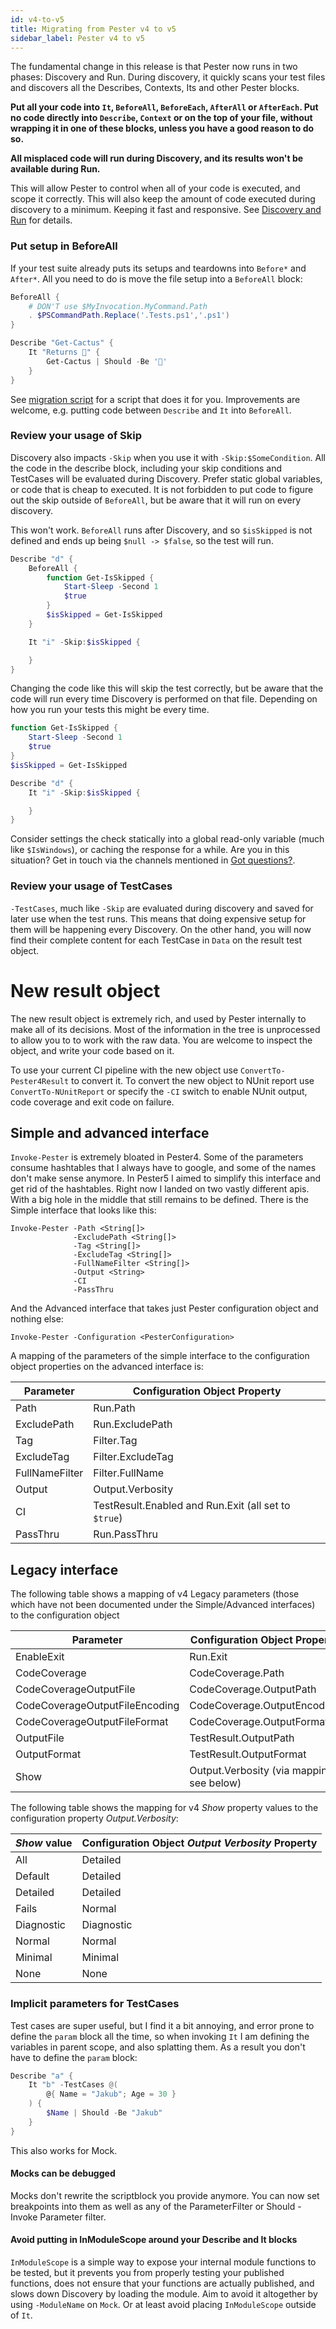 ```yaml
---
id: v4-to-v5
title: Migrating from Pester v4 to v5
sidebar_label: Pester v4 to v5
---
```


The fundamental change in this release is that Pester now runs in two phases: Discovery and Run. During discovery, it quickly scans your test files and discovers all the Describes, Contexts, Its and other Pester blocks.


**Put all your code into `It`, `BeforeAll`, `BeforeEach`, `AfterAll` or `AfterEach`. Put no code directly into `Describe`, `Context` or on the top of your file, without wrapping it in one of these blocks, unless you have a good reason to do so.**

**All misplaced code will run during Discovery, and its results won't be available during Run.**

This will allow Pester to control when all of your code is executed, and scope it correctly. This will also keep the amount of code executed during discovery to a minimum. Keeping it fast and responsive. See [Discovery and Run](../usage/discovery-and-run) for details.


### Put setup in BeforeAll
If your test suite already puts its setups and teardowns into `Before*` and `After*`. All you need to do is move the file setup into a `BeforeAll` block:

```powershell
BeforeAll {
    # DON'T use $MyInvocation.MyCommand.Path
    . $PSCommandPath.Replace('.Tests.ps1','.ps1')
}

Describe "Get-Cactus" {
    It "Returns 🌵" {
        Get-Cactus | Should -Be '🌵'
    }
}
```

See [migration script](https://gist.github.com/nohwnd/d488bd14ab4572f92ae77e208f476ada) for a script that does it for you. Improvements are welcome, e.g. putting code between `Describe` and `It` into `BeforeAll`.

### Review your usage of Skip

Discovery also impacts `-Skip` when you use it with `-Skip:$SomeCondition`. All the code in the describe block, including your skip conditions and TestCases will be evaluated during Discovery. Prefer static global variables, or code that is cheap to executed. It is not forbidden to put code to figure out the skip outside of `BeforeAll`, but be aware that it will run on every discovery.

This won't work. `BeforeAll` runs after Discovery, and so `$isSkipped` is not defined and ends up being `$null -> $false`, so the test will run.

```powershell
Describe "d" {
    BeforeAll {
        function Get-IsSkipped {
            Start-Sleep -Second 1
            $true
        }
        $isSkipped = Get-IsSkipped
    }

    It "i" -Skip:$isSkipped {

    }
}
```

Changing the code like this will skip the test correctly, but be aware that the code will run every time Discovery is performed on that file. Depending on how you run your tests this might be every time.

```powershell
function Get-IsSkipped {
    Start-Sleep -Second 1
    $true
}
$isSkipped = Get-IsSkipped

Describe "d" {
    It "i" -Skip:$isSkipped {

    }
}
```

Consider settings the check statically into a global read-only variable (much like `$IsWindows`), or caching the response for a while. Are you in this situation? Get in touch via the channels mentioned in [Got questions?](https://github.com/pester/pester#got-questions).

### Review your usage of TestCases

`-TestCases`, much like `-Skip` are evaluated during discovery and saved for later use when the test runs. This means that doing expensive setup for them will be happening every Discovery. On the other hand, you will now find their complete content for each TestCase in `Data` on the result test object.


# New result object

The new result object is extremely rich, and used by Pester internally to make all of its decisions. Most of the information in the tree is unprocessed to allow you to to work with the raw data. You are welcome to inspect the object, and write your code based on it.

To use your current CI pipeline with the new object use `ConvertTo-Pester4Result` to convert it. To convert the new object to NUnit report use `ConvertTo-NUnitReport` or specify the `-CI` switch to enable NUnit output, code coverage and exit code on failure.


## Simple and advanced interface

`Invoke-Pester` is extremely bloated in Pester4. Some of the parameters consume hashtables that I always have to google, and some of the names don't make sense anymore. In Pester5 I aimed to simplify this interface and get rid of the hashtables. Right now I landed on two vastly different apis. With a big hole in the middle that still remains to be defined. There is the Simple interface that looks like this:

```
Invoke-Pester -Path <String[]>
              -ExcludePath <String[]>
              -Tag <String[]>
              -ExcludeTag <String[]>
              -FullNameFilter <String[]>
              -Output <String>
              -CI
              -PassThru
```

And the Advanced interface that takes just Pester configuration object and nothing else:

```
Invoke-Pester -Configuration <PesterConfiguration>
```

A mapping of the parameters of the simple interface to the configuration object properties on the advanced interface is:

| Parameter      | Configuration Object Property                        |
| -------------- | ---------------------------------------------------- |
| Path           | Run.Path                                             |
| ExcludePath    | Run.ExcludePath                                      |
| Tag            | Filter.Tag                                           |
| ExcludeTag     | Filter.ExcludeTag                                    |
| FullNameFilter | Filter.FullName                                      |
| Output         | Output.Verbosity                                     |
| CI             | TestResult.Enabled and Run.Exit (all set to `$true`) |
| PassThru       | Run.PassThru                                         |


## Legacy interface

The following table shows a mapping of v4 Legacy parameters (those which have not been documented under the Simple/Advanced interfaces) to the configuration object

| Parameter                      | Configuration Object Property             |
| ------------------------------ | ----------------------------------------- |
| EnableExit                     | Run.Exit                                  |
| CodeCoverage                   | CodeCoverage.Path                         |
| CodeCoverageOutputFile         | CodeCoverage.OutputPath                   |
| CodeCoverageOutputFileEncoding | CodeCoverage.OutputEncoding               |
| CodeCoverageOutputFileFormat   | CodeCoverage.OutputFormat                 |
| OutputFile                     | TestResult.OutputPath                     |
| OutputFormat                   | TestResult.OutputFormat                   |
| Show                           | Output.Verbosity (via mapping; see below) |

The following table shows the mapping for v4 *Show* property values to the configuration property *Output.Verbosity*:

| *Show* value | Configuration Object *Output Verbosity* Property |
| ------------ | ------------------------------------------------ |
| All          | Detailed                                         |
| Default      | Detailed                                         |
| Detailed     | Detailed                                         |
| Fails        | Normal                                           |
| Diagnostic   | Diagnostic                                       |
| Normal       | Normal                                           |
| Minimal      | Minimal                                          |
| None         | None                                             |


### Implicit parameters for TestCases

Test cases are super useful, but I find it a bit annoying, and error prone to define the `param` block all the time, so when invoking `It` I am defining the variables in parent scope, and also splatting them. As a result you don't have to define the `param` block:

```powershell
Describe "a" {
    It "b" -TestCases @(
        @{ Name = "Jakub"; Age = 30 }
    ) {
        $Name | Should -Be "Jakub"
    }
}
```

This also works for Mock.

#### Mocks can be debugged

Mocks don't rewrite the scriptblock you provide anymore. You can now set breakpoints into them as well as any of the ParameterFilter or Should -Invoke Parameter filter.

#### Avoid putting in InModuleScope around your Describe and It blocks

`InModuleScope` is a simple way to expose your internal module functions to be tested, but it prevents you from properly testing your published functions, does not ensure that your functions are actually published, and slows down Discovery by loading the module. Aim to avoid it altogether by using `-ModuleName` on `Mock`. Or at least avoid placing `InModuleScope` outside of `It`.
